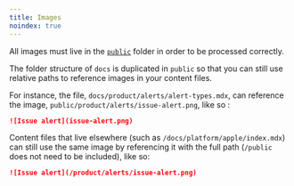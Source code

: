 ```yaml
---
title: Images
noindex: true
---
```


All images must live in the [`public`](https://github.com/getsentry/sentry-docs/tree/master/public) folder in order to be processed correctly.

The folder structure of `docs` is duplicated in `public` so that you can still use relative paths to reference images in your content files.

For instance, the file, `docs/product/alerts/alert-types.mdx`, can reference the image, `public/product/alerts/issue-alert.png`, like so :

```markdown {filename:docs/product/alerts/alert-types.mdx}
![Issue alert](issue-alert.png)
```

Content files that live elsewhere (such as `/docs/platform/apple/index.mdx`) can still use the same image by referencing it with the full path (`/public` does not need to be included), like so:

```markdown {filename:/docs/platform/apple/index.mdx}
![Issue alert](/product/alerts/issue-alert.png)
```
